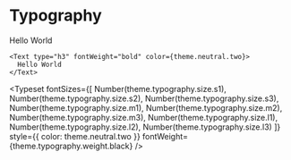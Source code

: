 
<Meta title="Design System/Text" />

# Typography

<Text type="h3" fontWeight="bold" color={theme.neutral.two}>
  Hello World
</Text>

```
<Text type="h3" fontWeight="bold" color={theme.neutral.two}>
  Hello World
</Text>
```

<Typeset
  fontSizes={[
    Number(theme.typography.size.s1),
    Number(theme.typography.size.s2),
    Number(theme.typography.size.s3),
    Number(theme.typography.size.m1),
    Number(theme.typography.size.m2),
    Number(theme.typography.size.m3),
    Number(theme.typography.size.l1),
    Number(theme.typography.size.l2),
    Number(theme.typography.size.l3)
  ]}
  style={{ color: theme.neutral.two }}
  fontWeight={theme.typography.weight.black}
/>

